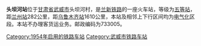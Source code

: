 {{Infobox China railway station 
 |车站名称=头坝河站
 |车站位置=[[甘肃省|甘肃省]][[武威市|武威市]]头坝河村
 |归属=[[兰州铁路局|兰州铁路局]] 
 |线路=[[兰新铁路|兰新铁路]] 
 |车站等级=[[五等站_(中国)|五等站]] 
}}
'''头坝河站'''位于[[甘肃省|甘肃省]][[武威市|武威市]]头坝河村，是[[兰新铁路|兰新铁路]]的一座火车站，等级为[[五等站_(中国)|五等站]]，距[[兰州站|兰州站]]282公里，距[[乌鲁木齐站|乌鲁木齐站]]1610公里，本站及相邻上下行区间均为[[电气化|电气化]]区段。本站不办理客货运业务。邮政编码为733005。

{{Start rail box|[[中国铁路|中国铁路]]}} 
{{s-inop|[[黄羊镇站|黄羊镇]]}} 
{{s-line|[[兰新铁路|兰新铁路]]}} 
{{s-inop|[[武威南站|武威南]]}} 
{{End box}} 
 
{{兰新铁路}} 
[[Category:1954年启用的铁路车站|Category:1954年启用的铁路车站]] 
[[Category:武威市铁路车站|Category:武威市铁路车站]]